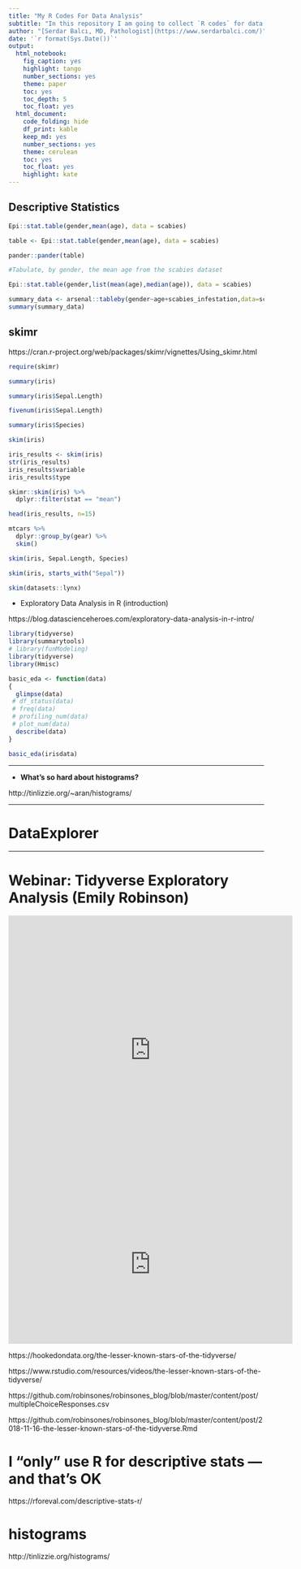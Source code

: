 ```yaml
---
title: "My R Codes For Data Analysis"
subtitle: "In this repository I am going to collect `R codes` for data analysis. Codes are from various resources and I try to give original link as much as possible."
author: "[Serdar Balcı, MD, Pathologist](https://www.serdarbalci.com/)"
date: '`r format(Sys.Date())`'
output: 
  html_notebook: 
    fig_caption: yes
    highlight: tango
    number_sections: yes
    theme: paper
    toc: yes
    toc_depth: 5
    toc_float: yes
  html_document: 
    code_folding: hide
    df_print: kable
    keep_md: yes
    number_sections: yes
    theme: cerulean
    toc: yes
    toc_float: yes
    highlight: kate
---
```


## Descriptive Statistics


```r
Epi::stat.table(gender,mean(age), data = scabies)

```

```r
table <- Epi::stat.table(gender,mean(age), data = scabies)

pander::pander(table)


```

```r
#Tabulate, by gender, the mean age from the scabies dataset

Epi::stat.table(gender,list(mean(age),median(age)), data = scabies)
```

```r
summary_data <- arsenal::tableby(gender~age+scabies_infestation,data=scabies)
summary(summary_data)

```


## skimr

https://cran.r-project.org/web/packages/skimr/vignettes/Using_skimr.html

```r
require(skimr)
```

```r
summary(iris)
```

```r
summary(iris$Sepal.Length)
```


```r
fivenum(iris$Sepal.Length)
```


```r
summary(iris$Species)
```


```r
skim(iris)
```


```r
iris_results <- skim(iris)
str(iris_results)
iris_results$variable
iris_results$type
```


```r
skimr::skim(iris) %>%
  dplyr::filter(stat == "mean")
```

```r
head(iris_results, n=15)
```



```r
mtcars %>%
  dplyr::group_by(gear) %>%
  skim()
```



```r
skim(iris, Sepal.Length, Species)
```


```r
skim(iris, starts_with("Sepal"))
```



```r
skim(datasets::lynx)
```


- Exploratory Data Analysis in R (introduction)


https://blog.datascienceheroes.com/exploratory-data-analysis-in-r-intro/


```r
library(tidyverse)
library(summarytools)
# library(funModeling) 
library(tidyverse) 
library(Hmisc)

basic_eda <- function(data)
{
  glimpse(data)
 # df_status(data)
 # freq(data) 
 # profiling_num(data)
 # plot_num(data)
  describe(data)
}

basic_eda(irisdata)
```

---

- **What's so hard about histograms?**

http://tinlizzie.org/~aran/histograms/



---


# DataExplorer


---

# Webinar: Tidyverse Exploratory Analysis (Emily Robinson)


<iframe src="https://www.facebook.com/plugins/video.php?href=https%3A%2F%2Fwww.facebook.com%2F726282547396228%2Fvideos%2F584417861986887%2F&show_text=1&width=560" width="560" height="529" style="border:none;overflow:hidden" scrolling="no" frameborder="0" allowTransparency="true" allow="encrypted-media" allowFullScreen="true"></iframe>


<iframe width="560" height="315" src="https://www.youtube.com/embed/uG3igAGX7UE" frameborder="0" allow="accelerometer; autoplay; encrypted-media; gyroscope; picture-in-picture" allowfullscreen></iframe>


https://hookedondata.org/the-lesser-known-stars-of-the-tidyverse/

https://www.rstudio.com/resources/videos/the-lesser-known-stars-of-the-tidyverse/

https://github.com/robinsones/robinsones_blog/blob/master/content/post/multipleChoiceResponses.csv

https://github.com/robinsones/robinsones_blog/blob/master/content/post/2018-11-16-the-lesser-known-stars-of-the-tidyverse.Rmd



# I “only” use R for descriptive stats — and that’s OK

https://rforeval.com/descriptive-stats-r/


# histograms

http://tinlizzie.org/histograms/





